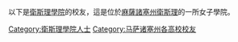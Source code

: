 以下是[[衛斯理學院|衛斯理學院]]的校友，這是位於[[麻薩諸塞州|麻薩諸塞州]][[韋爾斯利_(麻薩諸塞州)|衛斯理]]的一所女子學院。

[[Category:衛斯理學院人士|Category:衛斯理學院人士]]
[[Category:马萨诸塞州各高校校友|Category:马萨诸塞州各高校校友]]